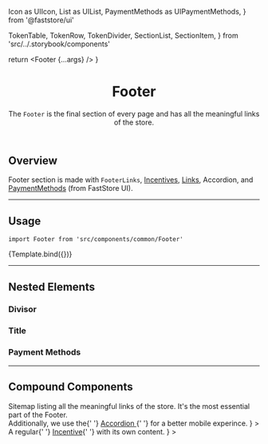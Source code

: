   Icon as UIIcon,
  List as UIList,
  PaymentMethods as UIPaymentMethods,
} from '@faststore/ui'


  TokenTable,
  TokenRow,
  TokenDivider,
  SectionList,
  SectionItem,
} from 'src/../.storybook/components'



<Meta component={Footer} title="Organisms/Footer" />

  return <Footer {...args} />
}

<header>

# Footer

The `Footer` is the final section of every page and has all the meaningful links of the store.

</header>

## Overview

Footer section is made with `FooterLinks`, [Incentives](?path=/docs/organisms-incentives--incentives), [Links](?path=/docs/atoms-link--default), Accordion, and [PaymentMethods](https://www.faststore.dev/reference/ui/molecules/PaymentMethods) (from FastStore UI).

---

## Usage

`import Footer from 'src/components/common/Footer'`

<Canvas>
  <Story name="Footer">{Template.bind({})}</Story>
</Canvas>

<ArgsTable story="Footer" />

<TokenTable>
  <TokenRow
    token="--fs-footer-spacing-vertical-mobile"
    value="var(--fs-spacing-4)"
  />
  <TokenRow
    token="--fs-footer-spacing-vertical-notebook"
    value="var(--fs-spacing-5)"
  />
  <TokenRow
    token="--fs-footer-spacing-horizontal-notebook"
    value="var(--fs-grid-gap-3)"
  />
  <TokenDivider />
  <TokenRow
    token="--fs-footer-bkg-color"
    value="var(--fs-color-neutral-bkg)"
    isColor
  />
</TokenTable>

---

## Nested Elements

### Divisor

<TokenTable>
  <TokenRow
    token="--fs-footer-divisor-border-width"
    value="var(--fs-border-width)"
  />
  <TokenRow
    token="--fs-footer-divisor-border-color"
    value="var(--fs-border-color-light)"
    isColor
  />
</TokenTable>

### Title

<TokenTable>
  <TokenRow token="--fs-footer-title-size" value="var(--fs-text-size-body)" />
  <TokenRow token="--fs-footer-title-line-height" value="1.25" />
  <TokenRow
    token="--fs-footer-title-weight"
    value="var(--fs-text-weight-bold)"
  />
  <TokenRow
    token="--fs-footer-title-margin-bottom"
    value="var(--fs-spacing-1)"
  />
</TokenTable>

### Payment Methods

<TokenTable>
  <TokenRow
    token="--fs-footer-payment-methods-flags-border-width"
    value="var(--fs-border-width)"
  />
  <TokenRow
    token="--fs-footer-payment-methods-flags-border-color"
    value="var(--fs-color-neutral-3)"
    isColor
  />
  <TokenRow
    token="--fs-footer-payment-methods-flags-border-radius"
    value="var(--fs-border-radius-small)"
  />
</TokenTable>

---

## Compound Components

<SectionList>
  <SectionItem
    title="Footer Links"
    description={
      <>
        Sitemap listing all the meaningful links of the store. It's the most
        essential part of the Footer.
        <br />
        Additionally, we use the{' '}
        <a href="../?path=/docs/molecules-accordion-overview--default-story">
          Accordion
        </a>{' '}
        for a better mobile experince.
      </>
    }
  >
    <FooterLinks />
  </SectionItem>
  <SectionItem
    title="Incentives Footer"
    description={
      <>
        A regular{' '}
        <a href="../?path=/docs/organisms-incentives--incentives">Incentive</a>{' '}
        with its own content.
      </>
    }
  >
    <IncentivesFooter />
  </SectionItem>
</SectionList>
